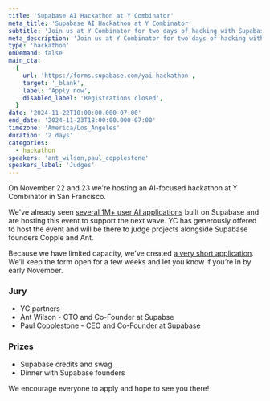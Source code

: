 ```yaml
---
title: 'Supabase AI Hackathon at Y Combinator'
meta_title: 'Supabase AI Hackathon at Y Combinator'
subtitle: 'Join us at Y Combinator for two days of hacking with Supabase.'
meta_description: 'Join us at Y Combinator for two days of hacking with Supabase.'
type: 'hackathon'
onDemand: false
main_cta:
  {
    url: 'https://forms.supabase.com/yai-hackathon',
    target: '_blank',
    label: 'Apply now',
    disabled_label: 'Registrations closed',
  }
date: '2024-11-22T10:00:00.000-07:00'
end_date: '2024-11-23T18:00:00.000-07:00'
timezone: 'America/Los_Angeles'
duration: '2 days'
categories:
  - hackathon
speakers: 'ant_wilson,paul_copplestone'
speakers_label: 'Judges'
---
```


On November 22 and 23 we're hosting an AI-focused hackathon at Y Combinator in San Francisco.

We've already seen [several 1M+ user AI applications](https://x.com/kiwicopple/status/1754777201092784209) built on Supabase and are hosting this event to support the next wave. YC has generously offered to host the event and will be there to judge projects alongside Supabase founders Copple and Ant.

Because we have limited capacity, we've created [a very short application](https://forms.supabase.com/yai-hackathon). We’ll keep the form open for a few weeks and let you know if you’re in by early November.

### Jury

- YC partners
- Ant Wilson - CTO and Co-Founder at Supabse
- Paul Copplestone - CEO and Co-Founder at Supabase

### Prizes

- Supabase credits and swag
- Dinner with Supabase founders

We encourage everyone to apply and hope to see you there!
